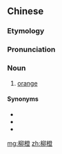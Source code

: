 ==Chinese==
{{zh-forms}}

===Etymology===
{{rfe|lang=zh}}

===Pronunciation===
{{zh-pron
|m=liǔchéng
|cat=n
}}

===Noun===
{{zh-noun}}

# [[orange]] {{gloss|fruit}}

====Synonyms====
* {{l|zh|橙子}}
* {{l|zh|橘子}}
* {{l|zh|桔子}}

[[mg:柳橙]]
[[zh:柳橙]]